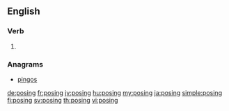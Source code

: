 ==English==

===Verb===
{{head|en|present participle}}

# {{present participle of|pose|lang=en}}

===Anagrams===
* [[pingos#English|pingos]]

[[de:posing]]
[[fr:posing]]
[[jv:posing]]
[[hu:posing]]
[[my:posing]]
[[ja:posing]]
[[simple:posing]]
[[fi:posing]]
[[sv:posing]]
[[th:posing]]
[[vi:posing]]